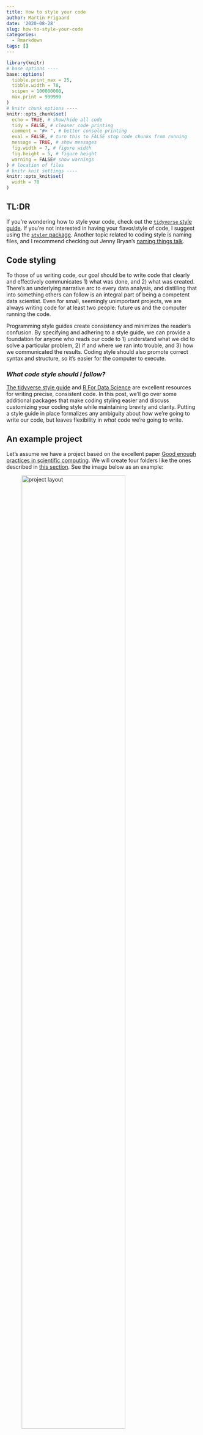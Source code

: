 ```yaml
---
title: How to style your code
author: Martin Frigaard
date: '2020-08-28'
slug: how-to-style-your-code
categories:
  - Rmarkdown
tags: []
---
```


```r
library(knitr)
# base options ----
base::options(
  tibble.print_max = 25,
  tibble.width = 78,
  scipen = 100000000,
  max.print = 999999
)
# knitr chunk options ----
knitr::opts_chunk$set(
  echo = TRUE, # show/hide all code
  tidy = FALSE, # cleaner code printing
  comment = "#> ", # better console printing
  eval = FALSE, # turn this to FALSE stop code chunks from running
  message = TRUE, # show messages
  fig.width = 7, # figure width
  fig.height = 5, # figure height
  warning = FALSE# show warnings
) # location of files
# knitr knit settings ----
knitr::opts_knit$set(
  width = 78
)
```

## TL:DR

If you're wondering how to style your code, check out the [`tidyverse` style guide](https://style.tidyverse.org/index.html). If you're not interested in having your flavor/style of code, I suggest using the [`styler` package](https://styler.r-lib.org/). Another topic related to coding style is naming files, and I recommend checking out Jenny Bryan's [naming things talk](https://speakerdeck.com/jennybc/how-to-name-files).

## Code styling

To those of us writing code, our goal should be to write code that clearly and effectively communicates 1) what was done, and 2) what was created. There's an underlying narrative arc to every data analysis, and distilling that into something others can follow is an integral part of being a competent data scientist. Even for small, seemingly unimportant projects, we are always writing code for at least two people: future us and the computer running the code.

Programming style guides create consistency and minimizes the reader's confusion. By specifying and adhering to a style guide, we can provide a foundation for anyone who reads our code to 1) understand what we did to solve a particular problem, 2) if and where we ran into trouble, and 3) how we communicated the results. Coding style should also promote correct syntax and structure, so it's easier for the computer to execute.

### *What code style should I follow?*

[The tidyverse style guide](https://style.tidyverse.org/index.html) and [R For Data Science](https://r4ds.had.co.nz/) are excellent resources for writing precise, consistent code. In this post, we'll go over some additional packages that make coding styling easier and discuss customizing your coding style while maintaining brevity and clarity. Putting a style guide in place formalizes any ambiguity about *how* we're going to write our code, but leaves flexibility in *what* code we're going to write.

## An example project

Let's assume we have a project based on the excellent paper [Good enough practices in scientific computing](https://journals.plos.org/ploscompbiol/article?id=10.1371/journal.pcbi.1005510). We will create four folders like the ones described in [this section](https://journals.plos.org/ploscompbiol/article?id=10.1371/journal.pcbi.1005510#sec009). See the image below as an example:

![project layout](/post/2020-08-28-how-to-style-your-code_files/project-layout.png){width="80%"}

### Define the problem/objective

This project will use the video game sales datasets from Kaggle found [here](https://www.kaggle.com/ashaheedq/video-games-sales-2019). Our objective with this project is to **visualize the relationship between game sales and their reviews in the top selling video games in from 2000-2019.**

## Packages

Below we add the packages we'll be using in this project.

```r
library(tidyverse)
library(janitor)
library(styler)
library(inspectdf)
library(hrbrthemes)
```

## Folders

The code chunk below create the necessary folders for this project, which we will call `goodenuff`. The [`tidyverse` style guide recommends](https://style.tidyverse.org/syntax.html#object-names) naming vectors using [snake case](https://en.wikipedia.org/wiki/Snake_case), and using nouns instead of verbs to define variable names.

### *Naming vectors*

Below we create the `project_folders` vector with `c()` and `<-`.

```r
# create vector of four folder folders
project_folders <- c("data/", "doc/", "results/", "src/")
```

We set up this project using the `fs` and `purrr` packages. Read more about how to use these functions [here](https://www.tidyverse.tips/post/file-management-with-fs/) and [here](https://purrr.tidyverse.org/).

First we set up the folders by defining a vector of folder names and using `purrr::map()` to iterate through them with `fs::dir_create()`. The `.x` argument in `purrr::map()` is the `project_folders` vector, and the second argument `.f` is function we'd like to pass to every item in `project_folders`. We also wrap everything in `purrr::quietly()` to reduce the output.

```r
# create project_folders vector
project_folders <- c("data/", "doc/", "results/", "src/")
# map project_folders to dir_create
quietly(map(.x = project_folders, .f = fs::dir_create))
```

We can see these folders have been created (note we're using `.Rproj` files here!)

```r
# check
fs::dir_tree(".")
# ├── data
# ├── doc
# ├── goodenuff.Rproj
# ├── results
# └── src
```

**Quick Tip About R:** When writing code in R, A general rule of thumb is, ["*everything is an object.*"](https://www.oreilly.com/library/view/r-in-a/9781449358204/) However, it might surprise you how many things are considered *functions*. Take the following objects in R:

-   `+` perform basic arithmetic

-   `<-` create new objects

-   `==` make comparisons

-   `c()` combine arguments to create a vector (R's most common object)

-   `lm()` create linear models

How can we check to see the `class` each of these objects?

### *Using quotes and back-ticks*

There are three kinds of quotes in the [R syntax](https://stat.ethz.ch/R-manual/R-patched/library/base/html/Quotes.html). The [tidyverse style guide](https://style.tidyverse.org/syntax.html#character-vectors) recommends using double quotes (unless the text already contains double quotes).

```r
'Do "this"'
'Not \'this\''
```

However, if we want to use `purrr` and `class()` to test and see if the objects above are functions or not, we need to enclose these objects in backticks ( \` ).

```r
# are all these functions?
weird_stuff <- list(`+`, # unary plus operator
                    `<-`, # assignment operator
                    `==`, # binary operator
                    `lm`, # create a linear model 
                    `c`)  # concatenate elements into a vector
map(weird_stuff, class)
```

```r
# [[1]]
# [1] "function"
# 
# [[2]]
# [1] "function"
# 
# [[3]]
# [1] "function"
# 
# [[4]]
# [1] "function"
# 
# [[5]]
# [1] "function"
```

Knowing what objects can be passed to the `.f` argument is helpful for understanding how we can use iteration to solve problems in R.

## Files

Below we create script files for each step in a data analysis project (`import` -\> `tidy` -\> `transform` -\> `wrangle` -\> `model` -\> `communicate`), including a `runall.R` script that runs all six sequential files. All of these get stored in the `script_files` vector.

```r
# create vector of script files
script_files <- c("src/01-import.R", "src/02-tidy.R", "src/03-wrangle.R", 
                  "src/04-visualize.R", "src/05-model.R", 
                  "src/06-communicate.R", "src/runall.R")
# map script files
quietly(map(.x = script_files, .f = fs::file_create))
# verify
fs::dir_tree("src")
```

```r
# src
# ├── 01-import.R
# ├── 02-tidy.R
# ├── 03-wrangle.R
# ├── 04-visualize.R
# ├── 05-model.R
# ├── 06-communicate.R
# └── runall.R
```

We want to [organize the script files](https://speakerdeck.com/jennybc/how-to-name-files?slide=19) in a way that clearly shows what we're doing at each step (and in which order they should be run).

### *Dealing with long lines of code*

Next we create the project files (note the correct directory in each file name). We can see there are seven files listed in [this section](https://journals.plos.org/ploscompbiol/article?id=10.1371/journal.pcbi.1005510#pcbi.1005510.box007) of the paper, and we can store these in the `project_files` vector.

```r
# create project files vector
project_files <- c("CITATION", "README", "LICENSE", "requirements.txt", "doc/notebook.md", "doc/manuscript.md", "doc/changelog.txt")
```

Now we're facing a common problem when writing code: long lines. The style guide [recommends keeping line length to 80 characters](https://style.tidyverse.org/syntax.html#long-lines) because it makes it easier to print on the screen. We can set a ruler as a guide too by following the steps below:

![set a ruler for a guide!](/post/2020-08-28-how-to-style-your-code_files/set-ruler.png){width="80%"}

If we re-write this code ourselves, it might look like this:

```r
project_files <- c("CITATION", "README", "LICENSE", "requirements.txt", 
                   "doc/notebook.md", "doc/manuscript.md", "doc/changelog.txt")
```

Now we can `map` this new vector to `fs::dir_create()` and check the new folder contents.

```r
purrr::map(.x = project_files, .f = fs::file_create)
# check 
fs::dir_tree(".", recurse = TRUE)
```

And we end up with a project folder that looks like this:

```r
# ├── CITATION
# ├── LICENSE
# ├── README
# ├── README.Rmd
# ├── data
# ├── doc
# │   ├── changelog.txt
# │   ├── manuscript.md
# │   └── notebook.md
# ├── goodenuff.Rproj
# ├── requirements.txt
# ├── results
# └── src
```

## Data

These data come from [Kaggle and contain video game sales in 2019](https://www.kaggle.com/ashaheedq/video-games-sales-2019). We're only interested in the `vgsales-12-4-2019.csv` data file, which we can download [here](https://www.kaggle.com/ashaheedq/video-games-sales-2019?select=vgsales-12-4-2019.csv) and save in a sub-folder called, `data/raw/`.

```r
# create a raw data folder
fs::dir_create("data/raw/")
# create a list of zipped files
zipped_files <- list.files("data/raw/", full.names = TRUE) 
# import the data into a data object
VideoGames <- map_df(.x = zipped_files, .f = read_csv)
```

```r
# Multiple files in zip: reading 'vgsales-12-4-2019.csv'
# Parsed with column specification:
# cols(
#   .default = col_double(),
#   Name = col_character(),
#   basename = col_character(),
#   Genre = col_character(),
#   ESRB_Rating = col_character(),
#   Platform = col_character(),
#   Publisher = col_character(),
#   Developer = col_character(),
#   VGChartz_Score = col_logical(),
#   Last_Update = col_character(),
#   url = col_character(),
#   img_url = col_character()
# )
# See spec(...) for full column specifications.
```

### *Naming data vs. everything else*

I differ slightly from the [tidyverse style guide](https://style.tidyverse.org/syntax.html#object-names) when it comes to naming rectangular data objects (`tibble`s, `data.frame`s, `data.table`s, etc.) vs. non-rectangular objects (`vector`s, `list`s, `function`s, etc.).

```r
# how I name rectangular data:
#   DataFrames
#   Tibbles
#   DataTables
# how I name everything else:
#   vectors
#   lists
#   my_function()
```

I chose this method of naming because 80% or more of the time I am working with rectangular data, so I like to differentiate these objects from others in my current environment.

### *Script file headers*

R script file headers should give the reader 1) a description of the file and what the file does, 2) the last date it was updated, 3) the author and any contributors, and 4) the version number.

```r
#=====================================================================#
# File name: 01-import.R
# This is code to create: Importing video game data 
# Authored by and feedback to: @mjfrigaard
# Last updated: 2020-09-01
# MIT License
# Version: 0.1
#=====================================================================#
```

Read more about script file headers in [Reproducible Research with R and RStudio, 3rd Edition](https://www.routledge.com/Reproducible-Research-with-R-and-RStudio/Gandrud/p/book/9780367143985).

### *Writing functions*

We can also document the contents of our .R files with section headers, which we will create with a function titled, `add_script_section()`. This function has been adapted from [R for Data Science](https://r4ds.had.co.nz/functions.html#dot-dot-dot).

There are lots of tips on writing functions in the [tidyverse style guide](https://style.tidyverse.org/functions.html) and [R for Data Science](https://r4ds.had.co.nz/functions.html#functions-are-for-humans-and-computers), so we'll just cover the basics here:

1.  use verbs instead of nouns for function names\
2.  comments in your functions should *explain the "why" not the "what" or "how"*\
3.  use `snake_case` or `camelCase` (and be consistent)\
4.  strive for brevity and clarity (if you have to chose one, settle for the former)

```r
add_script_section <- function(title = "", padding = "-") {
  # script sections help organize your code files  
  title <- paste0(title)
  width <- 75 - nchar(title)
  cat("# ", title, " ", stringr::str_dup(padding, width), "\n", sep = "")
}
```

When we use the `add_script_section()` function to create a section header, we see the following:

```r
add_script_section(title = "Packages")
# Packages ------------------------------------------------------------
```

We can also use `=` for code sections. I like to create section headers in each `.R` file because it's easy to identify them in the RStudio source pane.

Other functions we might want to include in `01-import.R` include `janitor::clean_names()` or arguments passed to `readr::read_csv()` like `col_types` and `col_names`.

```r
# clean names 
VideoGames <- VideoGames %>% janitor::clean_names(case = "snake")
# verify
names(VideoGames)
```

```r
#  [1] "rank"            "name"            "basename"        "genre"          
#  [5] "esrb_rating"     "platform"        "publisher"       "developer"      
#  [9] "vg_chartz_score" "critic_score"    "user_score"      "total_shipped"  
# [13] "global_sales"    "na_sales"        "pal_sales"       "jp_sales"       
# [17] "other_sales"     "year"            "last_update"     "url"            
# [21] "status"          "vgchartzscore"   "img_url"
```

When we're done, our `01-import.R` file should look like this,

```r
#=====================================================================#
# File name: 01-import.R
# This is code to create: Importing video game data 
# Authored by and feedback to: @mjfrigaard
# Last updated: 2020-09-01
# MIT License
# Version: 0.1
#=====================================================================#

# Packages ------------------------------------------------------------
library(tidyverse)
library(janitor)

# Import CSV file ------------------------------------------------------------
# source: https://www.kaggle.com/ashaheedq/video-games-sales-2019

# create a raw data folder
fs::dir_create("data/raw/")

# create a list of zipped files
zipped_files <- list.files("data/raw/", full.names = TRUE) 

# import the data into a data object
VideoGames <- map_df(.x = zipped_files, .f = read_csv)

# clean names 
VideoGames <- VideoGames %>% janitor::clean_names(case = "snake")
```

We can call this .R script using `source("src/01-import.R")`.

```r
source("src/01-import.R")
```

```r
#=====================================================================#
# File name: 01-import.R
# This is code to create: Importing video game data 
# Authored by and feedback to: @mjfrigaard
# Last updated: 2020-09-01
# MIT License
# Version: 0.1
#=====================================================================#

# Packages ------------------------------------------------------------
library(tidyverse)
library(janitor)

# Import CSV file ------------------------------------------------------------
# source: https://www.kaggle.com/ashaheedq/video-games-sales-2019

# create a raw data folder
fs::dir_create("data/raw/")

# create a list of zipped files
zipped_files <- list.files("data/raw/code-style/", full.names = TRUE) 

# import the data into a data object
VideoGames <- map_df(.x = zipped_files, .f = read_csv)

# clean names 
VideoGames <- VideoGames %>% janitor::clean_names(case = "snake")
```

With the `VideoGames` data loaded into R, now we can take a look at it's structure and see what variables we have.

```r
VideoGames %>% dplyr::glimpse()
```

```r
# Rows: 55,792
# Columns: 23
# $ rank            <dbl> 1, 2, 3, 4, 5, 6, 7, 8, 9, 10, 11, 12, 13, 14, 15, …
# $ name            <chr> "Wii Sports", "Super Mario Bros.", "Mario Kart Wii"…
# $ basename        <chr> "wii-sports", "super-mario-bros", "mario-kart-wii",…
# $ genre           <chr> "Sports", "Platform", "Racing", "Shooter", "Sports"…
# $ esrb_rating     <chr> "E", NA, "E", NA, "E", "E", "E", "E", "E", NA, NA, …
# $ platform        <chr> "Wii", "NES", "Wii", "PC", "Wii", "GB", "DS", "GB",…
# $ publisher       <chr> "Nintendo", "Nintendo", "Nintendo", "PUBG Corporati…
# $ developer       <chr> "Nintendo EAD", "Nintendo EAD", "Nintendo EAD", "PU…
# $ vg_chartz_score <lgl> NA, NA, NA, NA, NA, NA, NA, NA, NA, NA, NA, NA, NA,…
# $ critic_score    <dbl> 7.7, 10.0, 8.2, NA, 8.0, 9.4, 9.1, NA, 8.6, 10.0, N…
# $ user_score      <dbl> NA, NA, 9.1, NA, 8.8, NA, 8.1, NA, 9.2, NA, NA, 4.5…
# $ total_shipped   <dbl> 82.86, 40.24, 37.14, 36.60, 33.09, 31.38, 30.80, 30…
# $ global_sales    <dbl> NA, NA, NA, NA, NA, NA, NA, NA, NA, NA, NA, NA, NA,…
# $ na_sales        <dbl> NA, NA, NA, NA, NA, NA, NA, NA, NA, NA, NA, NA, NA,…
# $ pal_sales       <dbl> NA, NA, NA, NA, NA, NA, NA, NA, NA, NA, NA, NA, NA,…
# $ jp_sales        <dbl> NA, NA, NA, NA, NA, NA, NA, NA, NA, NA, NA, NA, NA,…
# $ other_sales     <dbl> NA, NA, NA, NA, NA, NA, NA, NA, NA, NA, NA, NA, NA,…
# $ year            <dbl> 2006, 1985, 2008, 2017, 2009, 1998, 2006, 1989, 200…
# $ last_update     <chr> NA, NA, "11th Apr 18", "13th Nov 18", NA, NA, NA, N…
# $ url             <chr> "http://www.vgchartz.com/game/2667/wii-sports/?regi…
# $ status          <dbl> 1, 1, 1, 1, 1, 1, 1, 1, 1, 1, 1, 1, 1, 1, 1, 1, 1, …
# $ vgchartzscore   <dbl> NA, NA, 8.7, NA, 8.8, NA, NA, NA, 9.1, NA, NA, 5.3,…
# $ img_url         <chr> "/games/boxart/full_2258645AmericaFrontccc.jpg", "/…
```

## Wrangle

In order to visualize the relationship between sales and reviewer scores, we need to `pivot_` the data in `VideoGames` to a `long` format using `tidyr`. We can see there are two `_score` variables and five `_sales` variables. Let's tidy these into `score` and `score_value` and `sales` and `sales_value`.

```r
# tidy scores 
TidyVGScores <- VideoGames %>% 
  tidyr::pivot_longer(names_to = "score_type", values_to = "score_value", 
                      cols = c(critic_score, user_score))
# tidy sales 
TidyVGSales <- TidyVGScores %>% 
    tidyr::pivot_longer(names_to = "sales_type", values_to = "sales_value", 
                      cols = c(global_sales, na_sales, pal_sales, jp_sales, 
                               other_sales))
# Remove the intermediate dataset so we don't use up too much memory
rm(TidyVGScores)
# view
TidyVGSales %>% glimpse()
```

```r
# Rows: 557,920
# Columns: 20
# $ rank            <dbl> 1, 1, 1, 1, 1, 1, 1, 1, 1, 1, 2, 2, 2, 2, 2, 2, 2, …
# $ name            <chr> "Wii Sports", "Wii Sports", "Wii Sports", "Wii Spor…
# $ basename        <chr> "wii-sports", "wii-sports", "wii-sports", "wii-spor…
# $ genre           <chr> "Sports", "Sports", "Sports", "Sports", "Sports", "…
# $ esrb_rating     <chr> "E", "E", "E", "E", "E", "E", "E", "E", "E", "E", N…
# $ platform        <chr> "Wii", "Wii", "Wii", "Wii", "Wii", "Wii", "Wii", "W…
# $ publisher       <chr> "Nintendo", "Nintendo", "Nintendo", "Nintendo", "Ni…
# $ developer       <chr> "Nintendo EAD", "Nintendo EAD", "Nintendo EAD", "Ni…
# $ vg_chartz_score <lgl> NA, NA, NA, NA, NA, NA, NA, NA, NA, NA, NA, NA, NA,…
# $ total_shipped   <dbl> 82.86, 82.86, 82.86, 82.86, 82.86, 82.86, 82.86, 82…
# $ year            <dbl> 2006, 2006, 2006, 2006, 2006, 2006, 2006, 2006, 200…
# $ last_update     <chr> NA, NA, NA, NA, NA, NA, NA, NA, NA, NA, NA, NA, NA,…
# $ url             <chr> "http://www.vgchartz.com/game/2667/wii-sports/?regi…
# $ status          <dbl> 1, 1, 1, 1, 1, 1, 1, 1, 1, 1, 1, 1, 1, 1, 1, 1, 1, …
# $ vgchartzscore   <dbl> NA, NA, NA, NA, NA, NA, NA, NA, NA, NA, NA, NA, NA,…
# $ img_url         <chr> "/games/boxart/full_2258645AmericaFrontccc.jpg", "/…
# $ score_type      <chr> "critic_score", "critic_score", "critic_score", "cr…
# $ score_value     <dbl> 7.7, 7.7, 7.7, 7.7, 7.7, NA, NA, NA, NA, NA, 10.0, …
# $ sales_type      <chr> "global_sales", "na_sales", "pal_sales", "jp_sales"…
# $ sales_value     <dbl> NA, NA, NA, NA, NA, NA, NA, NA, NA, NA, NA, NA, NA,…
```

Just as a reminder, our objective is to **visualize the relationship between game sales and their reviews in the top selling video games in from 2010-2019.** We will `filter` the data to only the `year`s between `2010` and `2019` below.

```r
TidyVidGam00_19 <- TidyVGSales %>% filter(year >= 2010 & year <= 2019)
```

We should see only 10 `year`s listed, from `2010` to `2019`.

```r
TidyVidGam00_19 %>% dplyr::count(year)
```

```r
TidyVidGam00_19 %>% dplyr::count(year) %>% rmarkdown::paged_table()
```

## Visualize

We are going to set the theme for our plots with [`tvthemes::theme_rickAndMorty()`](https://github.com/Ryo-N7/tvthemes).

```r
library(tvthemes)
library(scales)
library(glue)
library(png)
library(extrafont)
loadfonts(quiet = TRUE)
ggplot2::theme_set(tvthemes::theme_spongeBob(title.font = "Roboto Condensed",
                  text.font = "Roboto Condensed",
                  title.size = 13,
                  subtitle.size = 11,
                  text.size = 12,
                  legend.position = "none"))
```

Let's take a look at the two variables we want in our visualization: scores and sales. First we can check the missing values in the two variables with `inspect_na()` from the `inspectdf` package.

```r
TidyVidGam00_19 %>% 
  select(ends_with("_value")) %>% inspectdf::inspect_na() %>% 
  inspectdf::show_plot(text_labels = TRUE) + 
  tvthemes::scale_fill_bigHero6() 
```

This tells us there are quite a few missing values, so We will drop these and see what the relationship looks between for `score_value` vs. `sales_value` for all ten years.

```r
TidyVidGam00_19 %>% 
  # select variables of interest
  dplyr::select(ends_with("_type"), ends_with("_value")) %>% 
  # remove missing
  tidyr::drop_na() %>% 
  # base aesthetics
  ggplot2::ggplot(aes(x=score_value, y=sales_value)) + 
  geom_point() + 
  tvthemes::scale_fill_bigHero6() +
  # labels for every plot so I know what I should see
  ggplot2::labs(title="Review scores vs. sales for video games", subtitle="from 2010-2019",
                caption="https://www.kaggle.com/ashaheedq/video-games-sales-2019", x="Total sales", y="Total score") 
```

This looks like there might be a general trend, but we will need to use additional aesthetics to explore the nuances between `score_type`, `sales_type`, and `year`.

```r
TidyVidGam00_19 %>% 
  # add filter for user reviews 
  dplyr::filter(score_type == "user_score") %>%
  # select variables of interest
  select(year, ends_with("_type"), ends_with("_value")) %>% 
  # remove missing
  tidyr::drop_na() %>% 
  # base aesthetics
  ggplot2::ggplot(aes(x=score_value, y=sales_value, group=year)) + 
  geom_point() + 
  tvthemes::scale_fill_bigHero6() +
  # facet by year
  facet_wrap(. ~ year, nrow=2) + 
  # labels to keep track 
  ggplot2::labs(title="User review scores vs. video game sales by year", subtitle="from 2010-2019", 
                caption="https://www.kaggle.com/ashaheedq/video-games-sales-2019", x="Total sales", y="User score") 
```

This shows us there aren't many data points for the user reviews (especially not in 2019). We will filter only the critic scores and see what trends we find.

```r
TidyVidGam00_19 %>% 
  # add filter for critic reviews 
  dplyr::filter(score_type == "critic_score") %>%
  # select variables of interest
  select(year, ends_with("_type"), ends_with("_value")) %>% 
  # remove missing
  tidyr::drop_na() %>% 
  # base aesthetics
  ggplot2::ggplot(aes(x=score_value, y=sales_value, group=year)) + 
  geom_point() + 
  tvthemes::scale_fill_bigHero6() +
  # facet by year
  facet_wrap(. ~ year, nrow=2) + 
  # labels to keep track of what I should see
  ggplot2::labs(title="Critic review scores vs. video game sales by year", subtitle="from 2010-2019",
                caption="https://www.kaggle.com/ashaheedq/video-games-sales-2019", x="Total sales", y="Critic score") 
```

This shows more data points, but only one in 2019, so we will drop this year. 


I wonder how critic scores vary if we color them by `sales_type`? Let's adjust our theme and add color with faceting to view the differences.

```r
ggplot2::theme_set(theme_minimal() +
  theme(text = element_text(family = "Ubuntu"),
        plot.title = element_text(size = 13),
        plot.subtitle = element_text(size = 12),
        plot.caption = element_text(size = 10)))
```


```r
TidyVidGam00_19 %>% 
  # add filter for year 
  dplyr::filter(year != 2019 & score_type == "critic_score") %>% 
  # select variables of interest
  select(ends_with("_type"), ends_with("_value")) %>% 
  # remove missing
  tidyr::drop_na() %>% 
  # base aesthetics
  ggplot2::ggplot(aes(x=score_value, y=sales_value, group=sales_type)) + 
  # factor sales type for cleaner plotting and lighten opacity
  geom_point(aes(color=as.factor(sales_type)), alpha=1/3, show.legend=FALSE) +
  tvthemes::scale_fill_bigHero6() +
  facet_wrap(. ~ sales_type) + 
  # labels to keep track of what I should see
  labs(title="Critic review scores vs. video game sales by sales type", subtitle="from 2010-2019", 
       caption="https://www.kaggle.com/ashaheedq/video-games-sales-2019", x="Sales", y="Critic score")  
```

Hmmmm. Here we can see higher critic scores if the sales are from `global_sales`, `na_sales`, or `pal_sales`. Do you think this trend changes over time?

```r
TidyVidGam00_19 %>% 
  # add filter statement for sales types
  dplyr::filter(year != 2019 & score_type == "critic_score" & sales_type %in% c("global_sales", "na_sales", "pal_sales")) %>% 
  # select variables of interest
  select(year, ends_with("_type"), ends_with("_value")) %>% 
  # remove missing
  tidyr::drop_na() %>% 
  # add base aesthetics
  ggplot2::ggplot(aes(x=score_value, y=sales_value, color=sales_type, group=year)) + 
  # factor sales type for cleaner plotting
  geom_point(aes(color=as.factor(sales_type)), size=0.5, 
             # lighten opacity and descrease size
             alpha=1/3, show.legend=FALSE) + 
  # add smoothing line to see if there is a linear relationship
  geom_smooth(aes(group=sales_type), method="lm", se=FALSE) +
  tvthemes::scale_fill_bigHero6() +
  # facet by year
  facet_wrap(. ~ year) + 
  # adjust labels
  labs(title="Critic review scores vs. video game sales by sales type", subtitle="Best fit linear relationship between 2010-2019",
       caption="https://www.kaggle.com/ashaheedq/video-games-sales-2019", x="Sales", y="Critic score") 
```

We can see a possible linear relationship for `global_sales` in `2014` and maybe some interactions in other years. As you can see, my code is a mess! I have code extending way past the 80 column mark, and I have no spaces around all of my equal operators (`=`). 

RStudio is letting me know in the left-hand side of the screen next to the line numbers.

![](/post/2020-08-28-how-to-style-your-code_files/code-help.png){width=100% height=100%}

### *Style your code with `styler`*

Fortunately there is an Addin for situations like this: the [`styler` package](https://styler.r-lib.org/) Addin. If you have the `styler` package loaded, you can click on the **Addins** dropdown at the top of the Source pane and search for "style". 

![](/post/2020-08-28-how-to-style-your-code_files/styler-addin.png){width=100% height=100%}

Select "Style active file" and watch the magic happen.

![](https://media.giphy.com/media/t4HRrI6O6b4H3wBGNR/giphy.gif){width=120% height=120%}

It might take a little while, but you'll see your code styled automatically by RStudio. 

![](https://media.giphy.com/media/vb4LsK6bKoVp5NhFa9/giphy.gif){width=120% height=120%}

You can also add some tweaks to the `styler` package. I like the addon by Garrick Aden-Buie available [here](https://github.com/gadenbuie/grkstyle). After you've loaded the package, you can just run the `grkstyle::use_grk_style()` function and select "Style active file" again.

Here is an example of how it looks:

![](https://media.giphy.com/media/zUbvnacmxehPzI4Cgk/giphy.gif){width=120% height=120%}

You can see the code formatting is slightly different than the standard `tidyverse_style` (which is the default setting in `styler`).

![](https://media.giphy.com/media/Z70OI8XcVbHyzwTH1y/giphy.gif){width=120% height=120%}

I hope you found this post useful!